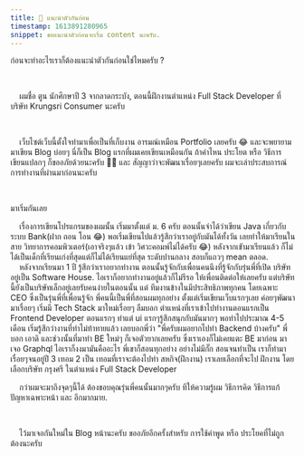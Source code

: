 ```yaml
---
title: 👋 แนะนำตัวกันก่อน
timestamp: 1613891280965
snippet: ขอแนะนำตัวก่อนจะเริ่ม content นะครับ.
---
```


ก่อนจะทำอะไรเราก็ต้องแนะนำตัวกันก่อนใช่ไหมครับ ?

<br />
<p className="font-lg leading-10 text-lg">
  &nbsp;&nbsp;&nbsp;&nbsp;ผมชื่อ ตูน นักศึกษาปี 3 จากลาดกระบัง,
  ตอนนี้ฝึกงานตำแหน่ง Full Stack Developer ที่ บริษัท Krungsri Consumer นะครับ
</p>
<br />
<p className="font-lg leading-10 text-lg">
  &nbsp;&nbsp;&nbsp;&nbsp;เว็บไซต์เว็บนี้ตั้งใจทำมาเพื่อเป็นที่เก็บงาน
  อารมณ์เหมือน Portfolio เลยครับ 😂 และจะพยายามมาเขียน Blog บ่อยๆ นี่ก็เป็น Blog
  แรกที่ผมเคยเขียนเหมือนกัน ถ้าคำไหน ประโยต หรือ วิธีการเขียนแปลกๆ
  ก็ขออภัยด้วยนะครับ 🙇🏻 และ สัญญาว่าจะพัฒนาเรื่อยๆเลยครับ
  ผมจะเล่าประสบการณ์การทำงานที่ผ่านมาก่อนนะครับ
</p>
<br />
<p className="font-bold text-xl leading-10">มาเริ่มกันเลย</p>
<p className="leading-10 text-lg">
  &nbsp;&nbsp;&nbsp;&nbsp;เรื่องการเขียนโปรแกรมของผมนั้น เริ่มมาตั้งแต่ ม. 6
  ครับ ตอนนั้นจำได้ว่าเขียน Java เกี่ยวกับ ระบบ Bank(ฝาก ถอน โอน 😂)
  พอเริ่มเขียนไปแล้วรู้สึกว่าเราอยู่กับมันได้ทั้งวัน เลยทำให้มาเรียนในสาย
  วิทยาการคอมพิวเตอร์(เอาจริงๆแล้ว เข้า วิศวะคอมพ์ไม่ได้ครับ 😂)
  หลังจากเขัามาเรียนแล้ว
  ก็ไม่ได้เป็นเด็กที่เรียนเก่งที่สุดแต่ก็ไม่ได้เรียนแย่ที่สุด ระดับปานกลาง
  สอบก็แถวๆ mean ตลอด.
  <br />
  &nbsp;&nbsp;&nbsp;&nbsp;หลังจากเรียนมา 1 ปี รู้สึกว่าเราอยากทำงาน
  ตอนนั้นรู้จักกับเพื่อนคนนึงที่รู้จักกับรุ่นพี่ที่เปิด บริษัท อยู่เป็น Software
  House. ไอเราก็อยากทำงานอยู่แล้วก็ไม่รีรอ ให้เพื่อนติดต่อให้เลยครับ
  แต่บริษัทนี้ยังเป็นบริษัทเล็กอยู่เลยรับคนง่ายในตอนนั้น แต่
  ทีมงานข้างในมีประสิทธิภาพทุกคน โดยเฉพาะ CEO ซึ่งเป็นรุ่นพี่ที่เพื่อนรู้จัก
  พี่คนนี้เป็นพี่ที่สอนผมทุกอย่าง ตั้งแต่เริ่มเขียนเว็บแรกๆเลย
  ค่อยๆพัฒนามาเรื่อยๆ เริ่มมี Tech Stack มาใหม่เรื่อยๆ ลืมบอก
  ตำแหน่งที่เราเข้าไปทำงานตอนแรกเป็น Frontend Developer ตอนแรกๆ ทำแต่ ui
  แรกๆรู้สึกสนุกกับมันมากๆ พอทำไปประมาณ 4-5 เดือน
  เริ่มรู้สึกว่างานที่ทำไม่ท้าทายแล้ว เลยบอกพี่ว่า "พี่ครับผมอยากไปทำ Backend
  บ้างครับ" พี่บอก เอาดิ และช่วงนั้นที่มาทำ BE ใหม่ๆ ก็เจอตัวยากเลยครับ
  ซึ่งเราเองก็ไม่เคยแตะ BE มาก่อน มาเจอ Graphql ไอเราก็งงมามันคืออะไร
  พี่เขาก็สอนทุกอย่าง อย่างไม่มีกั๊ก สอนจนทำเป็น เราก็ทำมาเรื่อยๆจนอยู่ปี 3 เทอม
  2 เป็น เทอมที่เราจะต้องไปทำ สหกิจ(ฝึกงาน) เราเลยเลือกที่จะไป ฝึกงาน
  โดยเลือกบริษัท กรุงศรี ในตำแหน่ง Full Stack Developer
</p>
<p className="text-lg text-gray-700 leading-10">
  &nbsp;&nbsp;&nbsp;&nbsp;กว่าผมจะมาถึงจุดๆนี้ได้
  ต้องขอบคุณรุ่นพี่คนนั้นมากๆครับ ทีให้ความรู้ผม วิธีการคิด
  วิธีการแก้ปัญหาเฉพาะหน้า และ อีกมากมาย.
</p>
<br />
<p className="text-3xl font-medium">
  &nbsp;&nbsp;&nbsp;&nbsp;ไว้มาเจอกันใหม่ใน Blog หน้านะครับ ขออภัยอีกครั้งสำหรับ
  การใช้คำพูด หรือ ประโยคที่ไม่ถูกต้องนะครับ
</p>
